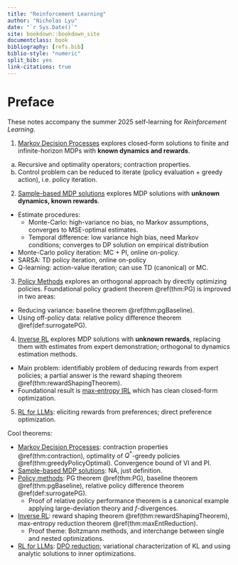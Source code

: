 ```yaml
---
title: "Reinforcement Learning"
author: "Nicholas Lyu"
date: "`r Sys.Date()`"
site: bookdown::bookdown_site
documentclass: book
bibliography: [refs.bib]
biblio-style: "numeric"
split_bib: yes
link-citations: true
---
```


\usepackage{cancel}
\usepackage{amsmath, amsfonts}
\usepackage{bm}
\newcommand{\pd}[1]{\partial_{#1}}

\newcommand{\mbb}{\mathbb}
\newcommand{\mbf}{\mathbf}
\newcommand{\mb}{\boldsymbol}
\newcommand{\mrm}{\mathrm}
\newcommand{\mca}{\mathcal}
\newcommand{\mfk}{\mathfrak}
\newcommand{\tr}{\mrm{tr}} 
\newcommand{\df}{\dfrac}
\newcommand{\la}{\langle}
\newcommand{\ra}{\rangle}
\newcommand{\dag}{\dagger}

\newcommand{\Cl}{\mca C}
\newcommand{\Gr}{\mca G}
\newcommand{\Pf}{\mrm{Pf}}
\newcommand{\Pa}{\mca P}
\newcommand{\R}{\mbb R}
\newcommand{\Exp}{\mbb{E}}
\newcommand{\EV}[1]{\mathop{\mathbb{E}}\limits_{#1}}
\newcommand{\EEV}[2]{%
  \mathop{\mathbb{E}}\limits_{\substack{#1 \\ #2}}}
\newcommand{\argmax}[1]{\operatorname*{arg\,max}_{#1}}

\newcommand{\poly}{\mrm{poly}}



# Preface {-}
These notes accompany the summer 2025 self-learning for _Reinforcement Learning_. 

1. [Markov Decision Processes](#mdp) explores closed-form solutions to finite and infinite-horizon MDPs with **known dynamics and rewards**.
  a. Recursive and optimality operators; contraction properties. 
  b. Control problem can be reduced to iterate (policy evaluation + greedy action), i.e. policy iteration. 
2. [Sample-based MDP solutions](#sampMDP) explores MDP solutions with **unknown dynamics, known rewards**. 
  - Estimate procedures: 
    - Monte-Carlo: high-variance no bias, no Markov assumptions, converges to MSE-optimal estimates. 
    - Temporal difference: low variance high bias, need Markov conditions; converges to DP solution on empirical distribution 
  - Monte-Carlo policy iteration: MC + PI, online on-policy. 
  - SARSA: TD policy iteration, online on-policy 
  - Q-learning: action-value iteration; can use TD (canonical) or MC. 
3. [Policy Methods](#polMethods) explores an orthogonal approach by directly optimizing policies. Foundational policy gradient theorem \@ref(thm:PG) is improved in two areas:
  - Reducing variance: baseline theorem \@ref(thm:pgBaseline). 
  - Using off-policy data: relative policy difference theorem \@ref(def:surrogatePG). 
4. [Inverse RL](#iRL) explores MDP solutions with **unknown rewards**, replacing them with estimates from expert demonstration; orthogonal to dynamics estimation methods. 
  - Main problem: identifiably problem of deducing rewards from expert policies; a partial answer is the reward shaping theorem \@ref(thm:rewardShapingTheorem). 
  - Foundational result is [max-entropy IRL](#maxEntropyiRL) which has clean closed-form optimization. 
5. [RL for LLMs](#rlLLMs): eliciting rewards from preferences; direct preference optimization. 

Cool theorems:

- [Markov Decision Processes](#mdp): contraction properties \@ref(thm:contraction), optimality of $Q^*$-greedy policies \@ref(thm:greedyPolicyOptimal). Convergence bound of VI and PI. 
- [Sample-based MDP solutions](#sampMDP): NA, just definition. 
- [Policy methods](#polMethods): PG theorem \@ref(thm:PG), baseline theorem \@ref(thm:pgBaseline), relative policy difference theorem \@ref(def:surrogatePG). 
  - Proof of relative policy performance theorem is a canonical example applying large-deviation theory and $f$-divergences. 
- [Inverse RL](#iRL): reward shaping theorem \@ref(thm:rewardShapingTheorem), max-entropy reduction theorem \@ref(thm:maxEntReduction). 
  - Proof theme: Boltzmann methods, and interchange between single and nested optimizations. 
- [RL for LLMs](#rlLLMs): [DPO reduction](#dpo); variational characterization of KL and using analytic solutions to inner optimizations. 